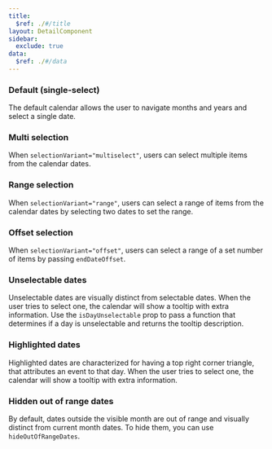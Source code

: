 ```yaml
---
title:
  $ref: ./#/title
layout: DetailComponent
sidebar:
  exclude: true
data:
  $ref: ./#/data
---
```


<LivePreviewControls>
<LivePreview componentName="calendar" exampleName="Default">

### Default (single-select)

The default calendar allows the user to navigate months and years and select a single date.

</LivePreview>

<LivePreview componentName="calendar" displayName="Multi selection" exampleName="MultiSelection">

### Multi selection

When `selectionVariant="multiselect"`, users can select multiple items from the calendar dates.

</LivePreview>
  
<LivePreview componentName="calendar" displayName="Range selection" exampleName="RangeSelection">

### Range selection

When `selectionVariant="range"`, users can select a range of items from the calendar dates by selecting two dates to set the range.

</LivePreview>
  
<LivePreview componentName="calendar" displayName="Offset selection" exampleName="OffsetSelection">

### Offset selection

When `selectionVariant="offset"`, users can select a range of a set number of items by passing `endDateOffset`.

</LivePreview>
  
<LivePreview componentName="calendar" displayName="Unselectable dates" exampleName="UnselectableDates">

### Unselectable dates

Unselectable dates are visually distinct from selectable dates. When the user tries to select one, the calendar will show a tooltip with extra information.
Use the `isDayUnselectable` prop to pass a function that determines if a day is unselectable and returns the tooltip description.

</LivePreview>

<LivePreview componentName="calendar" displayName="Highlighted dates" exampleName="HighlightedDates">

### Highlighted dates

Highlighted dates are characterized for having a top right corner triangle, that attributes an event to that day. When the user tries to select one, the calendar will show a tooltip with extra information.

</LivePreview>

<LivePreview componentName="calendar" displayName="Hidden out of range dates" exampleName="HiddenOutOfRangeDates">

### Hidden out of range dates

By default, dates outside the visible month are out of range and visually distinct from current month dates. To hide them, you can use `hideOutOfRangeDates`.

</LivePreview>

</LivePreviewControls>
